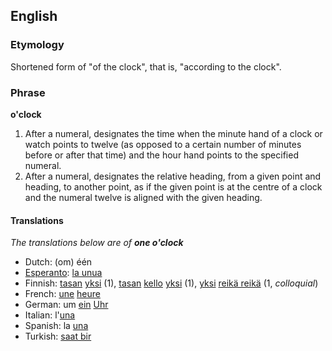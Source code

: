 ==English==
===Etymology===
Shortened form of "of the clock", that is, "according to the clock".

===Phrase===
'''o'clock'''

#After a numeral, designates the time when the minute hand of a clock or watch points to twelve (as opposed to a certain number of minutes before or after that time) and the hour hand points to the specified numeral.
#After a numeral, designates the relative heading, from a given point and heading, to another point, as if the given point is at the centre of a clock and the numeral twelve is aligned with the given heading.

====Translations====
''The translations below are of '''one o'clock'''''

*Dutch: (om) één
*[[Esperanto]]: [[la unua]]
*Finnish: [[tasan]] [[yksi]] (1), [[tasan]] [[kello]] [[yksi]] (1), [[yksi]] [[reikä reikä]] (1, ''colloquial'')
*French: [[une]] [[heure]]
*German: um [[ein]] [[Uhr]]
*Italian: l'[[una#Italian|una]]
*Spanish: la [[una#Spanish|una]]
*Turkish: [[saat bir]]